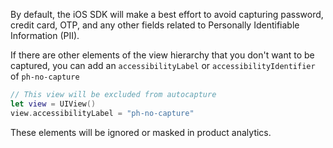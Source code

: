 By default, the iOS SDK will make a best effort to avoid capturing password, credit card, OTP, and any other fields related to Personally Identifiable Information (PII).

If there are other elements of the view hierarchy that you don't want to be captured, you can add an `accessibilityLabel` or `accessibilityIdentifier` of  `ph-no-capture`

```swift
// This view will be excluded from autocapture
let view = UIView()
view.accessibilityLabel = "ph-no-capture"
``` 

These elements will be ignored or masked in product analytics.